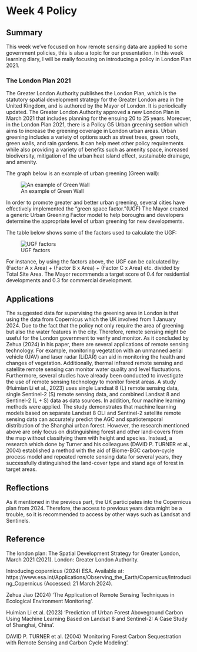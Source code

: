 # Week 4 Policy

## Summary
This week we've focused on how remote sensing data are applied to some government policies, this is also a topic for our presentation. In this week learning diary, I will be maily focusing on introducing a policy in London Plan 2021.

### The London Plan 2021
The Greater London Authority publishes the London Plan, which is the statutory spatial development strategy for the Greater London area in the United Kingdom, and is authored by the Mayor of London. It is periodically updated. The Greater London Authority approved a new London Plan in March 2021 that includes planning for the ensuing 20 to 25 years. Moreover, in the London Plan 2021, there is a Policy G5 Urban greening section which aims to increase the greening coverage in London urban areas. Urban greening includes a variety of options such as street trees, green roofs, green walls, and rain gardens. It can help meet other policy requirements while also providing a variety of benefits such as amenity space, increased biodiversity, mitigation of the urban heat island effect, sustainable drainage, and amenity.

The graph below is an example of urban greening (Green wall):

![An example of Green Wall](img/R.jpg)

In order to promote greater and better urban greening, several cities have effectively implemented the "green space factor."(UGF) The Mayor created a generic Urban Greening Factor model to help boroughs and developers determine the appropriate level of urban greening for new developments.

The table below shows some of the factors used to calculate the UGF: 

![UGF factors](img/240212.jpg)

For instance, by using the factors above, the UGF can be calculated by: (Factor A x Area) + (Factor B x Area) + (Factor C x Area) etc. divided by Total Site Area. The Mayor recommends a target score of 0.4 for residential developments and 0.3 for commercial development.

## Applications
The suggested data for supervising the greening area in London is that using the data from Copernicus which the UK involved from 1 January 2024. Due to the fact that the policy not only require the area of greening but also the water features in the city. Therefore, remote sensing might be useful for the London government to verify and monitor. As it concluded by Zehua (2024) in his paper, there are several applications of remote sensing technology. For example, monitoring vegetation with an unmanned aerial vehicle (UAV) and laser radar (LiDAR) can aid in monitoring the health and changes of vegetation. Additionally, thermal infrared remote sensing and satellite remote sensing can monitor water quality and level fluctuations. Furthermore, several studies have already been conducted to investigate the use of remote sensing technology to monitor forest areas. A study (Huimian Li et al., 2023) uses single Landsat 8 (L) remote sensing data, single Sentinel-2 (S) remote sensing data, and combined Landsat 8 and Sentinel-2 (L + S) data as data sources. In addition, four machine learning methods were applied. The study demonstrates that machine learning models based on separate Landsat 8 OLI and Sentinel-2 satellite remote sensing data can accurately predict the AGC and spatiotemporal distribution of the Shanghai urban forest. However, the research mentioned above are only focus on distinguishing forest and other land-covers from the map without classifying them with height and species. Instead, a research which done by Turner and his colleagues (DAVID P. TURNER et al., 2004) established a method with the aid of Biome-BGC carbon-cycle process model and repeated remote sensing data for several years, they successfully distinguished the land-cover type and stand age of forest in target areas.

## Reflections
As it mentioned in the previous part, the UK participates into the Copernicus plan from 2024. Therefore, the access to previous years data might be a trouble, so it is recommended to access by other ways such as Landsat and Sentinels.

## Reference
The london plan: The Spatial Development Strategy for Greater London, March 2021 (2021). London: Greater London Authority. 

Introducing copernicus (2024) ESA. Available at: https://www.esa.int/Applications/Observing_the_Earth/Copernicus/Introducing_Copernicus (Accessed: 21 March 2024). 

Zehua Jiao (2024) ‘The Application of Remote Sensing Techniques in Ecological  Environment Monitoring’.

Huimian Li et al. (2023) ‘Prediction of Urban Forest Aboveground Carbon Using  Machine Learning Based on Landsat 8 and Sentinel-2: A Case  Study of Shanghai, China’.

DAVID P. TURNER et al. (2004) ‘Monitoring Forest Carbon Sequestration with  Remote Sensing and Carbon Cycle Modeling’.